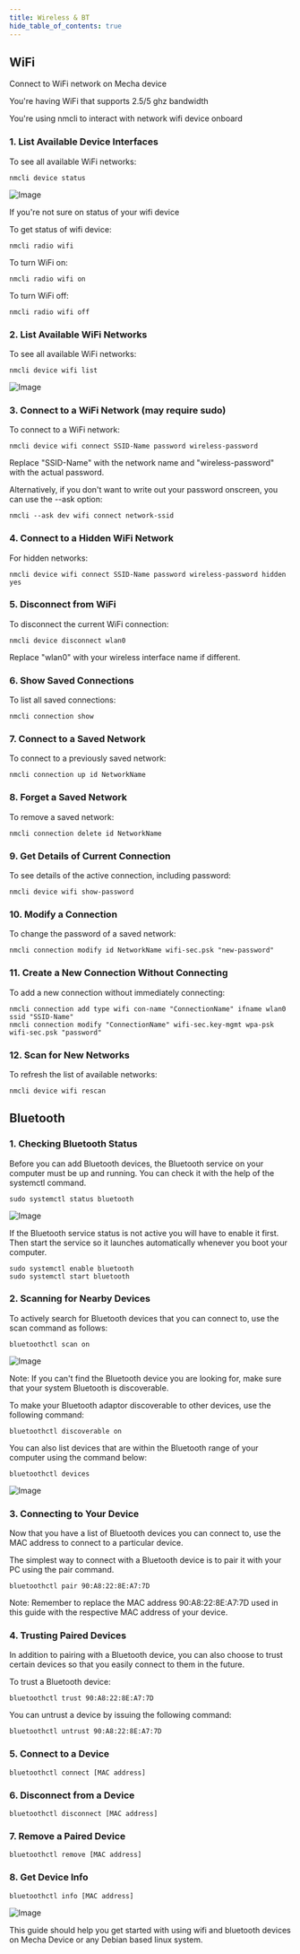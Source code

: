 ```yaml
---
title: Wireless & BT
hide_table_of_contents: true
---
```



## WiFi

Connect to WiFi network on Mecha device

You're having WiFi that supports 2.5/5 ghz bandwidth

You're using nmcli to interact with network wifi device onboard

### 1. List Available Device Interfaces
To see all available WiFi networks:

```
nmcli device status
```
![Image](./devstatus.png)


If you're not sure on status of your wifi device

To get status of wifi device:

```
nmcli radio wifi
```

To turn WiFi on:

```
nmcli radio wifi on
```

To turn WiFi off:

```
nmcli radio wifi off
```

### 2. List Available WiFi Networks
To see all available WiFi networks:

```
nmcli device wifi list
```
![Image](./wifilist.png)


### 3. Connect to a WiFi Network (may require sudo)
To connect to a WiFi network:

```
nmcli device wifi connect SSID-Name password wireless-password
```

Replace "SSID-Name" with the network name and "wireless-password" with the actual password.

Alternatively, if you don't want to write out your password onscreen, you can use the --ask option:

```
nmcli --ask dev wifi connect network-ssid
```

### 4. Connect to a Hidden WiFi Network
For hidden networks:

```
nmcli device wifi connect SSID-Name password wireless-password hidden yes
```

### 5. Disconnect from WiFi
To disconnect the current WiFi connection:

```
nmcli device disconnect wlan0
```

Replace "wlan0" with your wireless interface name if different.

### 6. Show Saved Connections
To list all saved connections:

```
nmcli connection show
```

### 7. Connect to a Saved Network
To connect to a previously saved network:

```
nmcli connection up id NetworkName
```

### 8. Forget a Saved Network
To remove a saved network:

```
nmcli connection delete id NetworkName
```

### 9. Get Details of Current Connection
To see details of the active connection, including password:

```
nmcli device wifi show-password
```

### 10. Modify a Connection
To change the password of a saved network:

```
nmcli connection modify id NetworkName wifi-sec.psk "new-password"
```

### 11. Create a New Connection Without Connecting
To add a new connection without immediately connecting:

```
nmcli connection add type wifi con-name "ConnectionName" ifname wlan0 ssid "SSID-Name"
nmcli connection modify "ConnectionName" wifi-sec.key-mgmt wpa-psk wifi-sec.psk "password"
```

### 12. Scan for New Networks
To refresh the list of available networks:

```
nmcli device wifi rescan
```

## Bluetooth

### 1. Checking Bluetooth Status
Before you can add Bluetooth devices, the Bluetooth service on your computer must be up and running. You can check it with the help of the systemctl command.

```
sudo systemctl status bluetooth
```

![Image](./btstatus.png)

If the Bluetooth service status is not active you will have to enable it first. Then start the service so it launches automatically whenever you boot your computer.

```
sudo systemctl enable bluetooth
sudo systemctl start bluetooth
```

### 2. Scanning for Nearby Devices
To actively search for Bluetooth devices that you can connect to, use the scan command as follows:

```
bluetoothctl scan on
```

![Image](./scanning.png)


Note: If you can't find the Bluetooth device you are looking for, make sure that your system Bluetooth is discoverable.

To make your Bluetooth adaptor discoverable to other devices, use the following command:

```
bluetoothctl discoverable on
```



You can also list devices that are within the Bluetooth range of your computer using the command below:

```
bluetoothctl devices
```

![Image](./btdevices.png)

### 3. Connecting to Your Device
Now that you have a list of Bluetooth devices you can connect to, use the MAC address to connect to a particular device.

The simplest way to connect with a Bluetooth device is to pair it with your PC using the pair command.

```
bluetoothctl pair 90:A8:22:8E:A7:7D
```

Note: Remember to replace the MAC address 90:A8:22:8E:A7:7D used in this guide with the respective MAC address of your device.

### 4. Trusting Paired Devices
In addition to pairing with a Bluetooth device, you can also choose to trust certain devices so that you easily connect to them in the future.

To trust a Bluetooth device:

```
bluetoothctl trust 90:A8:22:8E:A7:7D
```

You can untrust a device by issuing the following command:

```
bluetoothctl untrust 90:A8:22:8E:A7:7D
```

### 5. Connect to a Device
```
bluetoothctl connect [MAC address]
```

### 6. Disconnect from a Device
```
bluetoothctl disconnect [MAC address]
```

### 7. Remove a Paired Device
```
bluetoothctl remove [MAC address]
```

### 8. Get Device Info
```
bluetoothctl info [MAC address]
```
![Image](./btinfo.png)

This guide should help you get started with using wifi and bluetooth devices on Mecha Device or any Debian based linux system.